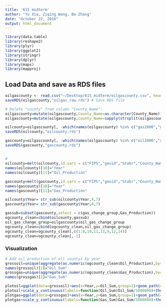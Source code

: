 ```yaml
---
title: '615 midterm'
author: "Yu Xia, Ziqing Wang, Bo Zhang"
date: "October 22, 2016"
output: html_document
---
```


```r
library(data.table)
library(reshape2)
library(plyr)
library(ggplot2)
library(stringr)
library(dplyr)
library(maps)
library(mapproj)
```

## Load Data and save as RDS files
```r
oilgascounty <- read.csv("~/Desktop/615 midterm/oilgascounty.csv", header=TRUE) # Load raw data
saveRDS(oilgascounty,"oilgas_raw.rds") # Save RDS file

# Delete "county" from column "County_Name":
oilgascounty=mutate(oilgascounty,County_Name=as.character(County_Name)) 
oilgascounty=mutate(oilgascounty,County_Name=sapply(strsplit(oilgascounty$County_Name,split = ' ', fixed = TRUE),function(x) (x[1])))

oilcounty=oilgascounty[, -which(names(oilgascounty) %in% c("gas2000","gas2001","gas2002","gas2003","gas2004","gas2005","gas2006","gas2007","gas2008","gas2009","gas2010","gas2011","gas_change_group","oil_gas_change_group"))] # Create a new subset which only consists of oil productions.
saveRDS(oilcounty,"oilcounty.rds")

gascounty=oilgascounty[, -which(names(oilgascounty) %in% c("oil2000","oil2001","oil2002","oil2003","oil2004","oil2005","oil2006","oil2007","oil2008","oil2009","oil2010","oil2011","oil_change_group","oil_gas_change_group"))] # Create a new subset which only consists of gas productions.
saveRDS(gascounty,"gascounty.rds")
```

## 
```r
# 
oilcounty=melt(oilcounty,id.vars = c("FIPS","geoid","Stabr","County_Name","Rural_Urban_Continuum_Code_2013","Urban_Influence_2013","Metro_Nonmetro_2013","Metro_Micro_Noncore_2013","oil_change_group"))
names(oilcounty)[10]="Year"
names(oilcounty)[11]="Oil_Production"

gascounty=melt(gascounty,id.vars = c("FIPS","geoid","Stabr","County_Name","Rural_Urban_Continuum_Code_2013","Urban_Influence_2013","Metro_Nonmetro_2013","Metro_Micro_Noncore_2013","gas_change_group"))
names(gascounty)[10]="Year"
names(gascounty)[11]="Gas_Production"

oilcounty$Year= str_sub(oilcounty$Year,4,7)
gascounty$Year= str_sub(gascounty$Year,4,7)

gassub=subset(gascounty,select = c(gas_change_group,Gas_Production))
ogcounty_clean=cbind(oilcounty,gassub)
oil_gas_change_group=oilgascounty$oil_gas_change_group
ogcounty_clean=cbind(ogcounty_clean,oil_gas_change_group)
ogcounty_clean=ogcounty_clean[,c(1:8,10,11,13,9,12,14)]
ogcounty_clean=ogcounty_clean[,-1]

```

### Visualization
```r
# Add oil production of all countys by year
grossoil=unique(aggregate(as.numeric(ogcounty_clean$Oil_Production),by= list(Year=ogcounty_clean$Year),FUN=sum))
names(grossoil)[2]="Oil_Sum"
grossgas=unique(aggregate(as.numeric(ogcounty_clean$Gas_Production),by= list(Year=ogcounty_clean$Year), FUN=sum))
names(grossgas)[2]="Gas_Sum"

plotoil=ggplot(data=grossoil)+aes(x=Year,y=Oil_Sum,group=1)+geom_path(col="red")+ggtitle("Gross production of Oil")+geom_point()
plotoil+scale_y_continuous(labels=function(Oil_Sum)Oil_Sum/1000000)+theme(axis.title=element_text(size=10))
plotgas=ggplot(data=grossgas)+aes(x=Year,y=Gas_Sum,group=1)+geom_path(col="blue")+ggtitle("Gross production of Gas")+geom_point()
plotgas+scale_y_continuous(labels=function(Gas_Sum)Gas_Sum/1000000)+theme(axis.title=element_text(size=10))


```


